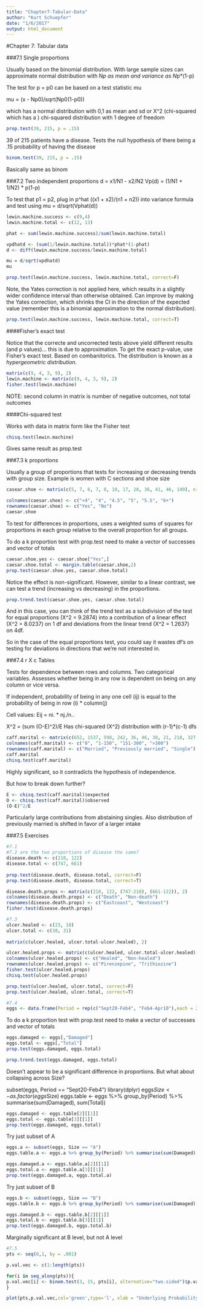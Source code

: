 ```yaml
---
title: "Chapter7-Tabular-Data"
author: "Kurt Schuepfer"
date: "1/6/2017"
output: html_document
---
```

#Chapter 7: Tabular data

###7.1 Single proportions

Usually based on the binomial distribution. With large sample sizes can approximate normal distribution with N*p as mean and variance as N*p*(1-p)

The test for p = p0 can be based on a test statistic mu

mu = (x - Np0)/sqrt(Np0(1-p0))

which has a normal distribution with 0,1 as mean and sd or X^2 (chi-squared which has a ) chi-squared distribution with 1 degree of freedom

```r
prop.test(39, 215, p = .15)
```

39 of 215 patients have a disease. Tests the null hypothesis of there being a .15 probability of having the disease

```r
binom.test(39, 215, p = .15)
```

Basically same as binom

###7.2 Two independent proportions
d = x1/N1 - x2/N2
Vp(d) = (1/N1 + 1/N2) * p(1-p)

To test that p1 = p2, plug in p^hat ((x1 + x2)/(n1 + n2)) into variance formula and test using mu = d/sqrt(Vphat(d))

```r
lewin.machine.success <- c(9,4)
lewin.machine.total <- c(12, 13)

phat <- sum(lewin.machine.success)/sum(lewin.machine.total)

vpdhatd <- (sum(1/lewin.machine.total))*phat*(1-phat)
d <- diff(lewin.machine.success/lewin.machine.total)

mu = d/sqrt(vpdhatd)
mu
```


```r
prop.test(lewin.machine.success, lewin.machine.total, correct=F)
```

Note, the Yates correction is not applied here, which results in a slightly wider confidence interval than otherwise obtained. Can improve by making the Yates correction, which shrinks the CI in the direction of the expected value (remember this is a binomial approximation to the normal distribution). 

```r
prop.test(lewin.machine.success, lewin.machine.total, correct=T)
```

####Fisher's exact test

Notice that the correcte and uncorrected tests above yield different results (and p values)... this is due to approximation. To get the exact p-value, use Fisher's exact test. Based on combanitorics. The distribution is known as a *hypergeometric distribution*.

```r
matrix(c(9, 4, 3, 9), 2)
lewin.machine <- matrix(c(9, 4, 3, 9), 2)
fisher.test(lewin.machine)
```

NOTE: second column in matrix is number of negative outcomes, not total outcomes

####Chi-squared test

Works with data in matrix form like the Fisher test
```r
chisq.test(lewin.machine)
```
Gives same result as prop.test

###7.3 k proportions

Usually a group of proportions that tests for increasing or decreasing trends with group size. Example is women with C sections and shoe size

```r
casear.shoe <- matrix(c(5, 7, 6, 7, 8, 10, 17, 28, 36, 41, 46, 140), nrow = 2, byrow = T)

colnames(caesar.shoe) <- c("<4", "4", "4.5", "5", "5.5", "6+")
rownames(caesar.shoe) <- c("Yes", "No")
caesar.shoe
```

To test for differences in proportions, uses a weighted sums of squares for proportions in each group relative to the overall proportion for all groups.

To do a k proportion test with prop.test need to make a vector of successes and vector of totals

```r
caesar.shoe.yes <- caesar.shoe["Yes",]
caesar.shoe.total <- margin.table(caesar.shoe,2)
prop.test(caesar.shoe.yes, caesar.shoe.total)
```

Notice the effect is non-significant. However, similar to a linear contrast, we can test a trend (increasing vs decreasing) in the proportions.

```r
prop.trend.test(caesar.shoe.yes, caesar.shoe.total)
```

And in this case, you can think of the trend test as a subdivision of the test for equal proportions (X^2 = 9.2874) into a contribution of a linear effect (X^2 = 8.0237) on 1 df and deviations from the linear trend (X^2 = 1.2637) on 4df. 

So in the case of the equal proportions test, you could say it wastes df's on testing for deviations in directions that we're not interested in. 

###7.4 r X c Tables

Tests for dependence between rows and columns. Two categorical variables. Assesses whether being in any row is dependent on being on any column or vice versa.

If independent, probability of being in any one cell (ij) is equal to the probability of being in row (i) * column(j)

Cell values:
Eij = ni. * nj./n..

X^2 = (sum (O-E)^2)/E
Has chi-squared (X^2) distribution with (r-1)*(c-1) dfs

```r
caff.marital <- matrix(c(652, 1537, 598, 242, 36, 46, 38, 21, 218, 327, 106, 67), nrow=3, byrow=T)
colnames(caff.marital) <- c("0", "1-150", "151-300", ">300")
rownames(caff.marital) <- c("Married", "Previously married", "Single")
caff.marital
chisq.test(caff.marital)
```

Highly significant, so it contradicts the hypothesis of independence.

But how to break down further?

```r
E <- chisq.test(caff.marital)$expected
O <- chisq.test(caff.marital)$observed
(O-E)^2/E
```

Particularly large contributions from abstaining singles. Also distribution of previously married is shifted in favor of a larger intake

###7.5 Exercises
```r
#7.1
#7.2 are the two proportions of disease the same?
disease.death <- c(210, 122)
disease.total <- c(747, 661)
        
prop.test(disease.death, disease.total, correct=F)
prop.test(disease.death, disease.total, correct=T)

disease.death.props <- matrix(c(210, 122, (747-210), (661-122)), 2)
colnames(disease.death.props) <- c("Death", "Non-death")
rownames(disease.death.props) <- c("Eastcoast", "Westcoast")
fisher.test(disease.death.props)
```

```r
#7.3
ulcer.healed <- c(23, 18)
ulcer.total <- c(30, 31)
        
matrix(c(ulcer.healed, ulcer.total-ulcer.healed), 2)

ulcer.healed.props <- matrix(c(ulcer.healed, ulcer.total-ulcer.healed), 2)
colnames(ulcer.healed.props) <- c("Healed", "Non-healed")
rownames(ulcer.healed.props) <- c("Pirenzepine", "Trithiozine")
fisher.test(ulcer.healed.props)
chisq.test(ulcer.healed.props)

prop.test(ulcer.healed, ulcer.total, correct=F)
prop.test(ulcer.healed, ulcer.total, correct=T)
```

```r
#7.4
eggs <- data.frame(Period = rep(c("Sept20-Feb4", "Feb4-Apr10"),each = 2), Size = rep(c("A", "B"), 2), Total = c(54, 200, 60, 70), Broken = c(4, 15, 4, 1), Cracked = c(8, 28, 9, 7), Damaged = eggs$Broken+eggs$Cracked)
```

To do a k proportion test with prop.test need to make a vector of successes and vector of totals

```r
eggs.damaged <- eggs[,"Damaged"]
eggs.total <- eggs[,"Total"]
prop.test(eggs.damaged, eggs.total)
```


```r
prop.trend.test(eggs.damaged, eggs.total)
```

Doesn't appear to be a significant difference in proportions. But what about collapsing across Size?

subset(eggs, Period == "Sept20-Feb4")
library(dplyr)
eggs$Size <- as.factor(eggs$Size)
eggs.table <- eggs %>% group_by(Period) %>% summarise(sum(Damaged), sum(Total))

```r
eggs.damaged <- eggs.table[2][[1]]
eggs.total <- eggs.table[3][[1]]
prop.test(eggs.damaged, eggs.total)
```

Try just subset of A
```r
eggs.a <- subset(eggs, Size == "A")
eggs.table.a <- eggs.a %>% group_by(Period) %>% summarise(sum(Damaged), sum(Total))

eggs.damaged.a <- eggs.table.a[2][[1]]
eggs.total.a <- eggs.table.a[3][[1]]
prop.test(eggs.damaged.a, eggs.total.a)
```

Try just subset of B
```r
eggs.b <- subset(eggs, Size == "B")
eggs.table.b <- eggs.b %>% group_by(Period) %>% summarise(sum(Damaged), sum(Total))

eggs.damaged.b <- eggs.table.b[2][[1]]
eggs.total.b <- eggs.table.b[3][[1]]
prop.test(eggs.damaged.b, eggs.total.b)
```

Marginally significant at B level, but not A level

```r
#7.5
pts <- seq(0,1, by = .001)

p.val.vec <- c(1:length(pts))

for(i in seq_along(pts)){
p.val.vec[i] <- binom.test(3, 15, pts[i], alternative="two.sided")$p.value
}

plot(pts,p.val.vec,col='green',type='l', xlab = "Underlying Probability of Success", ylab = "P(3 Successes in 15 Trials) | Null")
```
